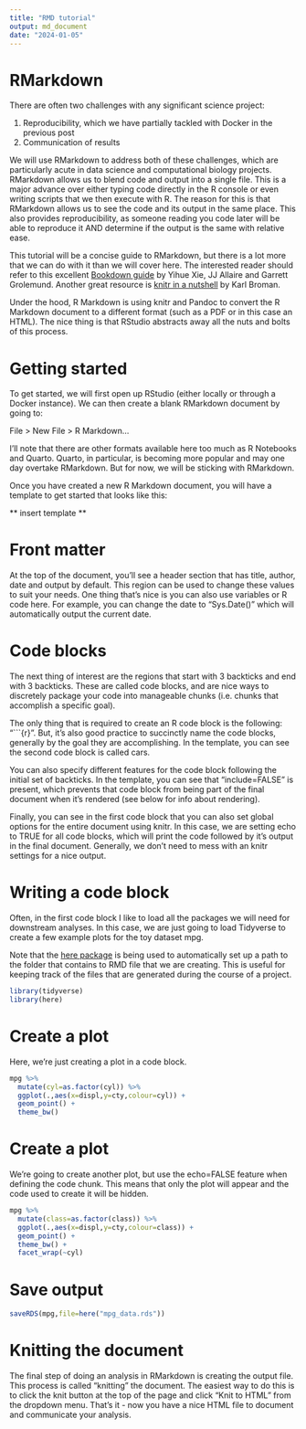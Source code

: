 ```yaml
---
title: "RMD tutorial"
output: md_document
date: "2024-01-05"
---
```


# RMarkdown

There are often two challenges with any significant science project: 

1. Reproducibility, which we have partially tackled with Docker in the previous post
2. Communication of results 

We will use RMarkdown to address both of these challenges, which are particularly acute in data science and computational biology projects. RMarkdown allows us to blend code and output into a single file. This is a major advance over either typing code directly in the R console or even writing scripts that we then execute with R. The reason for this is that RMarkdown allows us to see the code and its output in the same place. This also provides reproducibility, as someone reading you code later will be able to reproduce it AND determine if the output is the same with relative ease. 

This tutorial will be a concise guide to RMarkdown, but there is a lot more that we can do with it than we will cover here. The interested reader should refer to this excellent [Bookdown guide](https://bookdown.org/yihui/rmarkdown/) by Yihue Xie, JJ Allaire and Garrett Grolemund. Another great resource is [knitr in a nutshell](https://kbroman.org/knitr_knutshell/pages/Rmarkdown.html) by Karl Broman.

Under the hood, R Markdown is using knitr and Pandoc to convert the R Markdown document to a different format (such as a PDF or in this case an HTML). The nice thing is that RStudio abstracts away all the nuts and bolts of this process. 

# Getting started

To get started, we will first open up RStudio (either locally or through a Docker instance). We can then create a blank RMarkdown document by going to:

File > New File > R Markdown...

I'll note that there are other formats available here too much as R Notebooks and Quarto. Quarto, in particular, is becoming more popular and may one day overtake RMarkdown. But for now, we will be sticking with RMarkdown. 

Once you have created a new R Markdown document, you will have a template to get started that looks like this: 

** insert template ** 

# Front matter 

At the top of the document, you'll see a header section that has title, author, date and output by default. This region can be used to change these values to suit your needs. One thing that's nice is you can also use variables or R code here. For example, you can change the date to "Sys.Date()" which will automatically output the current date. 

# Code blocks

The next thing of interest are the regions that start with 3 backticks and end with 3 backticks. These are called code blocks, and are nice ways to discretely package your code into manageable chunks (i.e. chunks that accomplish a specific goal).

The only thing that is required to create an R code block is the following: "```{r}". But, it's also good practice to succinctly name the code blocks, generally by the goal they are accomplishing. In the template, you can see the second code block is called cars. 

You can also specify different features for the code block following the initial set of backticks. In the template, you can see that "include=FALSE" is present, which prevents that code block from being part of the final document when it's rendered (see below for info about rendering). 

Finally, you can see in the first code block that you can also set global options for the entire document using knitr. In this case, we are setting echo to TRUE for all code blocks, which will print the code followed by it's output in the final document. Generally, we don't need to mess with an knitr settings for a nice output.

# Writing a code block

Often, in the first code block I like to load all the packages we will need for downstream analyses. In this case, we are just going to load Tidyverse to create a few example plots for the toy dataset mpg.

Note that the [here package](https://here.r-lib.org/) is being used to automatically set up a path to the folder that contains to RMD file that we are creating. This is useful for keeping track of the files that are generated during the course of a project. 

```r

library(tidyverse)
library(here)

```

# Create a plot 

Here, we're just creating a plot in a code block.

```r

mpg %>%
  mutate(cyl=as.factor(cyl)) %>%
  ggplot(.,aes(x=displ,y=cty,colour=cyl)) +
  geom_point() +
  theme_bw()

```

# Create a plot 

We're going to create another plot, but use the echo=FALSE feature when defining the code chunk. This means that only the plot will appear and the code used to create it will be hidden.

```r

mpg %>%
  mutate(class=as.factor(class)) %>%
  ggplot(.,aes(x=displ,y=cty,colour=class)) +
  geom_point() +
  theme_bw() +
  facet_wrap(~cyl)

```

# Save output

```r

saveRDS(mpg,file=here("mpg_data.rds"))

```

# Knitting the document

The final step of doing an analysis in RMarkdown is creating the output file. This process is called "knitting" the document. The easiest way to do this is to click the knit button at the top of the page and click "Knit to HTML" from the dropdown menu. That's it - now you have a nice HTML file to document and communicate your analysis.
